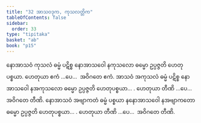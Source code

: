 ```yaml
---
title: "32 အာသဝဒုက, ကုသလတ္တိက"
tableOfContents: false
sidebar:
  order: 33
type: "tipitaka"
basket: "ab"
book: "p15"
---
```



<DynamicBreadcrumb />

<Division number="41" book="p15" e="ch" v="40" p="226">

<Paragraph number="119" book="p15">
နောအာသဝံ ကုသလံ ဓမ္မံ ပဋိစ္စ နောအာသဝေါ နကုသလော ဓမ္မော ဥပ္ပဇ္ဇတိ ဟေတုပစ္စယာ. ဟေတုယာ ဧကံ …ပေ…  အဝိဂတေ ဧကံ.
</Paragraph>

<Paragraph number="120" book="p15">
အာသဝံ အကုသလံ ဓမ္မံ ပဋိစ္စ နောအာသဝေါ နအကုသလော ဓမ္မော ဥပ္ပဇ္ဇတိ ဟေတုပစ္စယာ… . ဟေတုယာ တီဏိ …ပေ…  အဝိဂတေ တီဏိ.
</Paragraph>

<Paragraph number="121" book="p15">
နောအာသဝံ အဗျာကတံ ဓမ္မံ ပစ္စယာ နနောအာသဝေါ နအဗျာကတော ဓမ္မော ဥပ္ပဇ္ဇတိ ဟေတုပစ္စယာ… . ဟေတုယာ တီဏိ …ပေ…  အဝိဂတေ တီဏိ.
</Paragraph>
</Division>